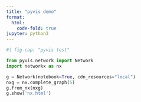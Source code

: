 ```yaml
---
title: "pyvis demo"
format:
  html:
    code-fold: true
jupyter: python3
---
```


```python
#| fig-cap: "pyvis test"

from pyvis.network import Network
import networkx as nx

g = Network(notebook=True, cdn_resources="local")
nxg = nx.complete_graph(5)
g.from_nx(nxg)
g.show('nx.html')
```
